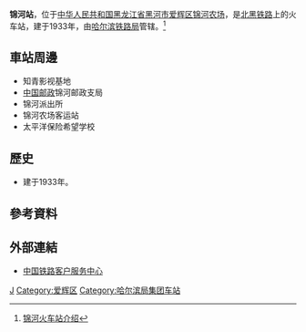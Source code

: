 {{Expand|time=2016-08-20T02:03:18+00:00}}
{{Infobox China railway station
|车站名称 =锦河站
|图片 = 
|图片介绍 = 
|其他名称 = 
|车站拼音 = Jinhe
|英文名称 =Jinhe Railway Station
|车站代码 = 59735
|电报码 = JHB
|拼音码 = JHE
|车站位置 = [[黑河市|黑河市]][[爱辉区|爱辉区]][[锦河农场|锦河农场]]
|坐标 = 
|归属 = [[哈尔滨铁路局|哈尔滨铁路局]]
|线路 = [[北黑铁路|北黑铁路]]
|车站等级 =[[三等站_(中铁)|三等站]]
|月台数目 = 
|股道数目 = 
}}
'''锦河站'''，位于[[中华人民共和国|中华人民共和国]][[黑龙江省|黑龙江省]][[黑河市|黑河市]][[爱辉区|爱辉区]][[锦河农场|锦河农场]]，是[[北黑铁路|北黑铁路]]上的火车站，建于1933年，由[[哈尔滨铁路局|哈尔滨铁路局]]管辖。<ref>[http://search.huochepiao.com/huochezhan/jieshao/2330.htm 锦河火车站介绍]</ref>

==車站周邊==
* 知青影视基地
* [[中国邮政|中国邮政]]锦河邮政支局
* 锦河派出所
* 锦河农场客运站
* 太平洋保险希望学校

==歷史==
* 建于1933年。
==參考資料==
{{reflist}}
==外部連結==
* [http://www.12306.cn/mormhweb/ 中国铁路客户服务中心] {{Wayback|url=http://www.12306.cn/mormhweb/ |date=20180205163941 }}

{{China-rail-stub}}
{{北黑铁路}}
[[Category:黑河市铁路车站|J]]
[[Category:爱辉区|Category:爱辉区]]
[[Category:哈尔滨局集团车站|Category:哈尔滨局集团车站]]